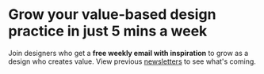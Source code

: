 <Seo
  title="Subscribe"
  description="Join designers who get a free weekly email with inspiration to grow as a design who creates value."
/>


# Grow your value-based design practice in just 5 mins a week
<p>Join designers who get a <b>free weekly email with inspiration</b> to grow as a design who creates value. View previous <a href="https://vbd.substack.com">newsletters</a> to see what's coming.</p>
<Form />
